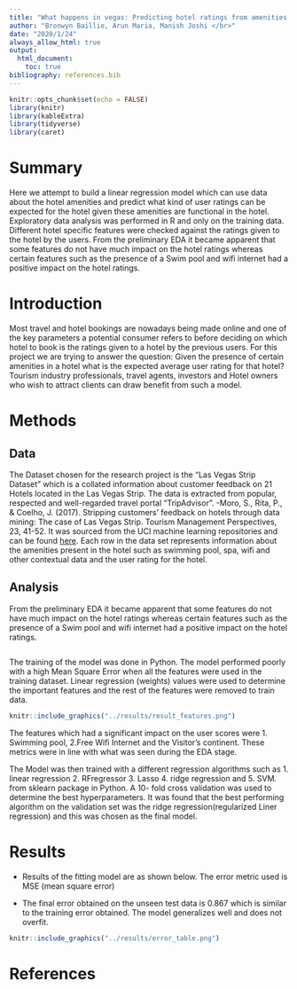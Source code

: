 ```yaml
---
title: "What happens in vegas: Predicting hotel ratings from amenities provided"
author: "Bronwyn Baillie, Arun Maria, Manish Joshi </br>"
date: "2020/1/24"
always_allow_html: true
output: 
  html_document:
    toc: true
bibliography: references.bib
---
```


```r
knitr::opts_chunk$set(echo = FALSE)
library(knitr)
library(kableExtra)
library(tidyverse)
library(caret)
```


# Summary

Here we attempt to build a linear regression model which can use data about the hotel amenities and predict what kind of user ratings can be expected for the hotel given these amenities are functional in the hotel.  Exploratory data analysis was performed in R and only on the training data. Different hotel specific features were checked against the ratings given to the hotel by the users. From the preliminary EDA it became apparent that some features do not have much impact on the hotel ratings whereas certain features such as the presence of a Swim pool and wifi internet had a positive impact on the hotel ratings.


# Introduction

Most travel and hotel bookings are nowadays being made online and one of the key parameters a potential consumer refers to before deciding on which hotel to book is the ratings given to a hotel by the previous users. For this project we are trying to answer the question: Given the presence of certain amenities in a hotel what is the expected average user rating for that hotel? Tourism industry professionals, travel agents, investors and Hotel owners who wish to attract clients can draw benefit from such a model. 

# Methods

## Data

The Dataset chosen for the research project is the “Las Vegas Strip Dataset” which is a collated information about customer feedback on 21 Hotels located in the Las Vegas Strip. The data is extracted from popular, respected and well-regarded travel portal “TripAdvisor”. 
-Moro, S., Rita, P., & Coelho, J. (2017). Stripping customers' feedback on hotels through data mining: The case of Las Vegas Strip. Tourism Management Perspectives, 23, 41-52. 
It was sourced from the UCI machine learning repositories and can be found [here](https://archive.ics.uci.edu/ml/datasets/Las+Vegas+Strip). Each row in the data set represents information about the amenities present in the hotel such as swimming pool, spa, wifi and other contextual data and the user rating for the hotel.


## Analysis

From the preliminary EDA it became apparent that some features do not have much impact on the hotel ratings whereas certain features such as the presence of a Swim pool and wifi internet had a positive impact on the hotel ratings. 

```r

```


The training of the model was done in Python. The model performed poorly with a high Mean Square Error when all the features were used in the training dataset. Linear regression (weights) values were used to determine the important features and the rest of the features were removed to train data.
```r
knitr::include_graphics("../results/result_features.png")

```


The features which had a significant impact on the user scores were 1. Swimming pool, 2.Free Wifi Internet and the Visitor's continent. These metrics were in line with what was seen during the EDA stage.

The Model was then trained with a different regression algorithms such as 1. linear regression 2. RFregressor 3. Lasso 4. ridge regression and 5. SVM. from sklearn package in Python. A 10- fold cross validation was used to determine the best hyperparameters. It was found that the best performing algorithm on the validation set was the ridge regression(regularized Liner regression) and this was chosen as the final model.


# Results

- Results of the fitting model are as shown below. The error metric used is MSE (mean square error)

- The final error obtained on the unseen test data is 0.867 which is similar to the training error obtained. The model generalizes well and does not overfit. 

```r
knitr::include_graphics("../results/error_table.png")
```






# References

